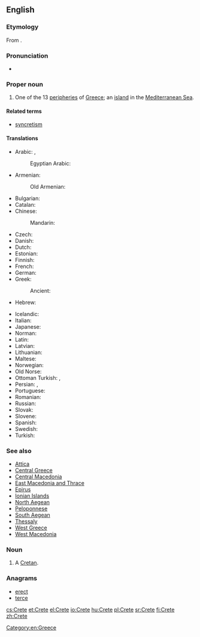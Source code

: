 {{also|crête}}
==English==

===Etymology===
From {{etyl|grc|en}} {{term|Κρήτη||sc=polytonic|tr=Krētē|lang=grc}}.

===Pronunciation===
* {{rhymes|iːt|lang=en}}

===Proper noun===
{{wikipedia}}
{{en-proper noun}}

# One of the 13 [[peripheries]] of [[Greece]]; an [[island]] in the [[Mediterranean Sea]].

====Related terms====
* [[syncretism]]

====Translations====
{{trans-top|island}}
* Arabic: {{t|ar|كريت|f|tr=kirit|sc=Arab}}, {{qualifier|archaic}} {{t|ar|اقريطش|f|tr=ʔiqriṭsh|sc=Arab}}
*: Egyptian Arabic: {{t|arz|كريت|f|tr=kerit|sc=Arab}}
* Armenian: {{t|hy|Կրետե|tr=Krete}}
*: Old Armenian: {{t|xcl|Կրետէ|tr=Kretē}}
* Bulgarian: {{t|bg| Крит|m|tr=Krit|sc=Cyrl}}
* Catalan: {{t+|ca|Creta|f}}
* Chinese:
*: Mandarin: {{t+check|cmn|克里特岛|sc=Hani}} <!-- was "Chinese"; please verify correctness, check script variant (|sc=Hani or |sc=Hans; see [[Template:t/documentation]]) -->
* Czech: {{t+|cs|Kréta|f}}
* Danish: {{t|da|Kreta}}
* Dutch: {{t+|nl|Kreta|n}}
* Estonian: {{t+|et|Kreeta}}
* Finnish: {{t+|fi|Kreeta}}
* French: {{t+|fr|Crète|f}}
* German: {{t+|de|Kreta|n}}
* Greek: {{t+|el|Κρήτη|f|tr=Kríti}}
*: Ancient: {{t|grc|Κρήτη|f|tr=Krētē|sc=polytonic}}
* Hebrew: {{t|he|כרתים|tr=kritym|sc=Hebr}}
{{trans-mid}}
* Icelandic: {{t+|is|Krít|f}}
* Italian: {{t|it|Creta|f}}
* Japanese: {{t|ja|クレタ島|tr=Kuretatō|sc=Jpan}}
* Norman: {{t|nrf|Crête|f}}
* Latin: {{t|la|Creta}}
* Latvian: {{t|lv|Krēta|f}}
* Lithuanian: {{t|lt|Kreta|f}}
* Maltese: {{t|mt|Kreta}}
* Norwegian: {{t|no|Kreta}}
* Old Norse: {{t|non|Krít|f}}
* Ottoman Turkish: {{t|ota|گریت|tr=Girît|sc=ota-Arab}}, {{t|ota|گرید|tr=Girît|sc=ota-Arab}}
* Persian: {{t+|fa|کرت|tr=Keret|sc=fa-Arab}}, {{qualifier|archaic}} {{t|fa|اقریطس|tr=eqrits|sc=fa-Arab}}
* Portuguese: {{t|pt|Creta|f}}
* Romanian: {{t|ro|Creta|f}}
* Russian: {{t+|ru|Крит|m|tr=Krit}}
* Slovak: {{t|sk|Kréta}}
* Slovene: {{t|sl|Kréta|f}}
* Spanish: {{t|es|Creta}}
* Swedish: {{t|sv|Kreta}}
* Turkish: {{t+|tr|Girit}}
{{trans-bottom}}

===See also===
* [[Attica]]
* [[Central Greece]]
* [[Central Macedonia]]
* [[East Macedonia and Thrace]]
* [[Epirus]]
* [[Ionian Islands]]
* [[North Aegean]]
* [[Peloponnese]]
* [[South Aegean]]
* [[Thessaly]]
* [[West Greece]]
* [[West Macedonia]]

===Noun===
{{en-noun}}

# {{context|archaic|lang=en}} A [[Cretan]].

===Anagrams===
* [[erect#English|erect]]
* [[terce#English|terce]]

[[Category:en:Greece]]

[[cs:Crete]]
[[et:Crete]]
[[el:Crete]]
[[io:Crete]]
[[hu:Crete]]
[[pl:Crete]]
[[sr:Crete]]
[[fi:Crete]]
[[zh:Crete]]